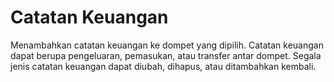 # Catatan Keuangan

Menambahkan catatan keuangan ke dompet yang dipilih. Catatan keuangan dapat berupa pengeluaran, pemasukan, atau transfer antar dompet. Segala jenis catatan keuangan dapat diubah, dihapus, atau ditambahkan kembali.